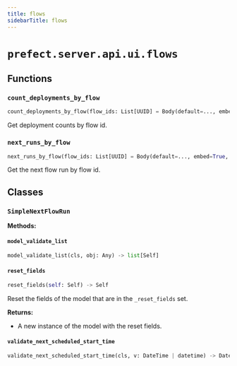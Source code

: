 ```yaml
---
title: flows
sidebarTitle: flows
---
```


# `prefect.server.api.ui.flows`

## Functions

### `count_deployments_by_flow` <sup><a href="https://github.com/PrefectHQ/prefect/blob/main/src/prefect/server/api/ui/flows.py#L48" target="_blank"><Icon icon="github" style="width: 14px; height: 14px;" /></a></sup>

```python
count_deployments_by_flow(flow_ids: List[UUID] = Body(default=..., embed=True, max_items=200), db: PrefectDBInterface = Depends(provide_database_interface)) -> Dict[UUID, int]
```


Get deployment counts by flow id.


### `next_runs_by_flow` <sup><a href="https://github.com/PrefectHQ/prefect/blob/main/src/prefect/server/api/ui/flows.py#L143" target="_blank"><Icon icon="github" style="width: 14px; height: 14px;" /></a></sup>

```python
next_runs_by_flow(flow_ids: List[UUID] = Body(default=..., embed=True, max_items=200), db: PrefectDBInterface = Depends(provide_database_interface)) -> Dict[UUID, Optional[SimpleNextFlowRun]]
```


Get the next flow run by flow id.


## Classes

### `SimpleNextFlowRun` <sup><a href="https://github.com/PrefectHQ/prefect/blob/main/src/prefect/server/api/ui/flows.py#L29" target="_blank"><Icon icon="github" style="width: 14px; height: 14px;" /></a></sup>

**Methods:**

#### `model_validate_list` <sup><a href="https://github.com/PrefectHQ/prefect/blob/main/src/prefect/_internal/schemas/bases.py#L56" target="_blank"><Icon icon="github" style="width: 14px; height: 14px;" /></a></sup>

```python
model_validate_list(cls, obj: Any) -> list[Self]
```

#### `reset_fields` <sup><a href="https://github.com/PrefectHQ/prefect/blob/main/src/prefect/_internal/schemas/bases.py#L85" target="_blank"><Icon icon="github" style="width: 14px; height: 14px;" /></a></sup>

```python
reset_fields(self: Self) -> Self
```

Reset the fields of the model that are in the `_reset_fields` set.

**Returns:**
- A new instance of the model with the reset fields.


#### `validate_next_scheduled_start_time` <sup><a href="https://github.com/PrefectHQ/prefect/blob/main/src/prefect/server/api/ui/flows.py#L41" target="_blank"><Icon icon="github" style="width: 14px; height: 14px;" /></a></sup>

```python
validate_next_scheduled_start_time(cls, v: DateTime | datetime) -> DateTime
```
